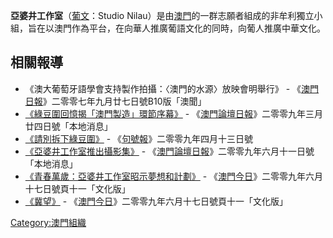 {{autobiography|time=2017-10-24T09:34:41+00:00}}
{{no footnotes|time=2017-10-24T09:34:41+00:00}}
'''亞婆井工作室'''（[[葡文|葡文]]：Studio Nilau）是由[[澳門|澳門]]的一群志願者組成的非牟利獨立小組，旨在以澳門作為平台，在向華人推廣葡語文化的同時，向葡人推廣中華文化。

==相關報導==
*《澳大葡萄牙語學會支持製作拍攝：〈澳門的水源〉放映會明舉行》 - 《[[澳門日報|澳門日報]]》二零零七年九月廿七日號B10版「澳聞」
*[http://www.jtm.com.mo/view.asp?dT=310403010 《綠豆圍回憶揭「澳門製造」環節序幕》]{{dead link|date=2017年11月 |bot=InternetArchiveBot |fix-attempted=yes }} - 《[[澳門論壇日報|澳門論壇日報]]》二零零九年三月廿四日號「本地消息」
*[http://pontofinalmacau.wordpress.com/2009/04/13/nao-destruam-o-patio-do-mungo/ 《請別拆下綠豆圍》] {{Wayback|url=http://pontofinalmacau.wordpress.com/2009/04/13/nao-destruam-o-patio-do-mungo/ |date=20160404104049 }} - 《[[句號報|句號報]]》二零零九年四月十三日號
*[http://www.jtm.com.mo/view.asp?dT=317903009 《亞婆井工作室推出攝影集》]{{dead link|date=2017年11月 |bot=InternetArchiveBot |fix-attempted=yes }} - 《[[澳門論壇日報|澳門論壇日報]]》二零零九年六月十一日號「本地消息」
*[https://web.archive.org/web/20091225133332/http://www.hojemacau.com/news.phtml?id=34925&today=17-06-2009&type=culture 《青春萬歲：亞婆井工作室昭示夢想和計劃》] - 《[[澳門今日|澳門今日]]》二零零九年六月十七日號頁十一「文化版」
*[https://web.archive.org/web/20091225134830/http://www.hojemacau.com/news.phtml?id=34822&today=11-06-2009&type=culture 《冀望》] - 《[[澳門今日|澳門今日]]》二零零九年六月十七日號頁十一「文化版」

[[Category:澳門組織|Category:澳門組織]]
{{澳门小作品}}